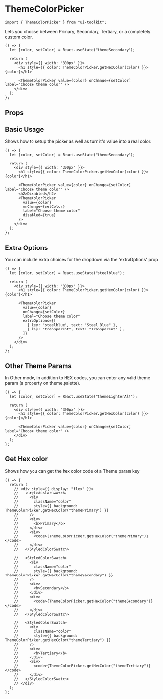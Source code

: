 
# ThemeColorPicker

```tsx
import { ThemeColorPicker } from "ui-toolkit";
```

Lets you choose between Primary, Secondary, Tertiary, or a completely custom color.

```tsx live=true
() => {
  let [color, setColor] = React.useState("themeSecondary");

  return (
    <div style={{ width: "300px" }}>
      <h1 style={{ color: ThemeColorPicker.getHexColor(color) }}>{color}</h1>

      <ThemeColorPicker value={color} onChange={setColor} label="Choose theme color" />
    </div>
  );
};
```

## Props

<PropsTable name="ThemeColorPickerProps" />

## Basic Usage

Shows how to setup the picker as well as turn it's value into a real color.

```tsx live=true
() => {
  let [color, setColor] = React.useState("themeSecondary");

  return (
    <div style={{ width: "300px" }}>
      <h1 style={{ color: ThemeColorPicker.getHexColor(color) }}>{color}</h1>

      <ThemeColorPicker value={color} onChange={setColor} label="Choose theme color" />
      <h2>Disabled</h2>
      <ThemeColorPicker
        value={color}
        onChange={setColor}
        label="Choose theme color"
        disabled={true}
      />
    </div>
  );
};
```

## Extra Options

You can include extra choices for the dropdown via the 'extraOptions' prop

```tsx live=true
() => {
  let [color, setColor] = React.useState("steelblue");

  return (
    <div style={{ width: "300px" }}>
      <h1 style={{ color: ThemeColorPicker.getHexColor(color) }}>{color}</h1>

      <ThemeColorPicker
        value={color}
        onChange={setColor}
        label="Choose theme color"
        extraOptions={[
          { key: "steelblue", text: "Steel Blue" },
          { key: "transparent", text: "Transparent" },
        ]}
      />
    </div>
  );
};
```

## Other Theme Params

In Other mode, in addition to HEX codes, you can enter any valid theme param (a property on theme.palette).

```tsx live=true
() => {
  let [color, setColor] = React.useState("themeLighterAlt");

  return (
    <div style={{ width: "300px" }}>
      <h1 style={{ color: ThemeColorPicker.getHexColor(color) }}>{color}</h1>

      <ThemeColorPicker value={color} onChange={setColor} label="Choose theme color" />
    </div>
  );
};
```

## Get Hex color

Shows how you can get the hex color code of a Theme param key

```tsx live=true
() => {
  return (
    // <div style={{ display: "flex" }}>
    //   <StyledColorSwatch>
    //     <div
    //       className="color"
    //       style={{ background: ThemeColorPicker.getHexColor("themePrimary") }}
    //     />
    //     <div>
    //       <b>Primary</b>
    //     </div>
    //     <div>
    //       <code>{ThemeColorPicker.getHexColor("themePrimary")}</code>
    //     </div>
    //   </StyledColorSwatch>

    //   <StyledColorSwatch>
    //     <div
    //       className="color"
    //       style={{ background: ThemeColorPicker.getHexColor("themeSecondary") }}
    //     />
    //     <div>
    //       <b>Secondary</b>
    //     </div>
    //     <div>
    //       <code>{ThemeColorPicker.getHexColor("themeSecondary")}</code>
    //     </div>
    //   </StyledColorSwatch>

    //   <StyledColorSwatch>
    //     <div
    //       className="color"
    //       style={{ background: ThemeColorPicker.getHexColor("themeTertiary") }}
    //     />
    //     <div>
    //       <b>Tertiary</b>
    //     </div>
    //     <div>
    //       <code>{ThemeColorPicker.getHexColor("themeTertiary")}</code>
    //     </div>
    //   </StyledColorSwatch>
    // </div>
  );
};
```
